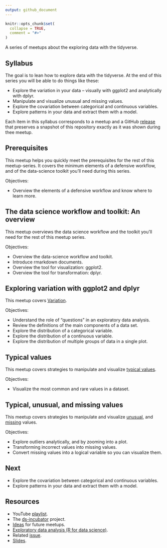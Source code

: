 ```yaml
---
output: github_document
---
```


```r
knitr::opts_chunk$set(
  collapse = TRUE,
  comment = "#>"
)
```

A series of meetups about the exploring data with the tidyverse.

## Syllabus

The goal is to lean how to explore data with the tidyverse. At the end of this
series you will be able to do things like these:

* Explore the variation in your data -- visually with ggplot2 and
analytically with dplyr.
* Manipulate and visualize unusual and missing values.
* Explore the covariation between categorical and continuous variables.
* Explore patterns in your data and extract them with a model.

Each item in this syllabus corresponds to a meetup and a GitHub
[release](https://github.com/2DegreesInvesting/ds.docker/releases) that
preserves a snapshot of this repository exactly as it was shown during
thee meetup.

## Prerequisites

This meetup helps you quickly meet the prerequisites for the rest of this
meetup-series. It covers the minimum elements of a defensive workflow, and of
the data-science toolkit you'll need during this series.

Objectives:

* Overview the elements of a defensive workflow and know where to learn more.

## The data science workflow and toolkit: An overview

This meetup overviews the data science workflow and the toolkit you'll need for
the rest of this meetup series.

Objectives:

* Overview the data-science workflow and toolkit.
* Introduce rmarkdown documents.
* Overview the tool for visualization: ggplot2.
* Overview the tool for transformation: dplyr.

## Exploring variation with ggplot2 and dplyr

This meetup covers
[Variation](https://r4ds.had.co.nz/exploratory-data-analysis.html#variation).

Objectives:

* Understand the role of "questions" in an exploratory data analysis.
* Review the definitions of the main components of a data set.
* Explore the distribution of a categorical variable.
* Explore the distribution of a continuous variable.
* Explore the distribution of multiple groups of data in a single plot.

## Typical values

This meetup covers strategies to manipulate and visualize [typical
values](https://r4ds.had.co.nz/exploratory-data-analysis.html#typical-values).

Objectives:

* Visualize the most common and rare values in a dataset.

## Typical, unusual, and missing values

This meetup covers strategies to manipulate and visualize
[unusual](https://r4ds.had.co.nz/exploratory-data-analysis.html#unusual-values),
and
[missing](https://r4ds.had.co.nz/exploratory-data-analysis.html#missing-values-2)
values.

Objectives:

* Explore outliers analytically, and by zooming into a plot.
* Transforming incorrect values into missing values.
* Convert missing values into a logical variable so you can visualize them.

## Next

* Explore the covariation between categorical and continuous variables.
* Explore patterns in your data and extract them with a model.

## Resources

* YouTube [playlist](https://bit.ly/ds-incubator-videos).
* The
[ds-incubator](https://github.com/2DegreesInvesting/ds-incubator#ds-incubator)
project.
* [Ideas](https://bit.ly/dsi-ideas) for future meetups.
* [Exploratory data analysis (R for data
science)](https://r4ds.had.co.nz/exploratory-data-analysis.html).
* Related [issue](https://github.com/2DegreesInvesting/ds-incubator/issues/76).
* [Slides](https://bit.ly/tidy-eda).
